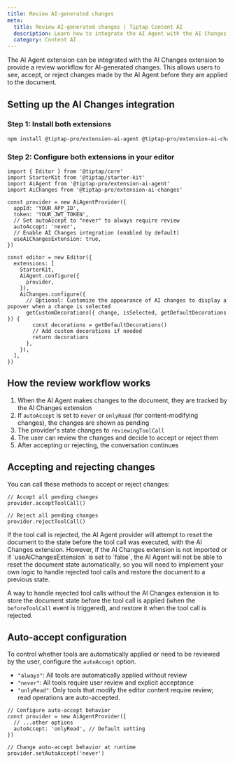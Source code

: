 ```yaml
---
title: Review AI-generated changes
meta:
  title: Review AI-generated changes | Tiptap Content AI
  description: Learn how to integrate the AI Agent with the AI Changes extension to review AI-generated changes.
  category: Content AI
---
```



The AI Agent extension can be integrated with the AI Changes extension to provide a review workflow for AI-generated changes. This allows users to see, accept, or reject changes made by the AI Agent before they are applied to the document.

## Setting up the AI Changes integration

### Step 1: Install both extensions

```bash
npm install @tiptap-pro/extension-ai-agent @tiptap-pro/extension-ai-changes
```

### Step 2: Configure both extensions in your editor

```tsx
import { Editor } from '@tiptap/core'
import StarterKit from '@tiptap/starter-kit'
import AiAgent from '@tiptap-pro/extension-ai-agent'
import AiChanges from '@tiptap-pro/extension-ai-changes'

const provider = new AiAgentProvider({
  appId: 'YOUR_APP_ID',
  token: 'YOUR_JWT_TOKEN',
  // Set autoAccept to "never" to always require review
  autoAccept: 'never',
  // Enable AI Changes integration (enabled by default)
  useAiChangesExtension: true,
})

const editor = new Editor({
  extensions: [
    StarterKit,
    AiAgent.configure({
      provider,
    }),
    AiChanges.configure({
      // Optional: Customize the appearance of AI changes to display a popover when a change is selected
      getCustomDecorations({ change, isSelected, getDefaultDecorations }) {
        const decorations = getDefaultDecorations()
        // Add custom decorations if needed
        return decorations
      },
    }),
  ],
})
```

## How the review workflow works

1. When the AI Agent makes changes to the document, they are tracked by the AI Changes extension
2. If `autoAccept` is set to `never` or `onlyRead` (for content-modifying changes), the changes are shown as pending
3. The provider's state changes to `reviewingToolCall`
4. The user can review the changes and decide to accept or reject them
5. After accepting or rejecting, the conversation continues

## Accepting and rejecting changes

You can call these methods to accept or reject changes:

```tsx
// Accept all pending changes
provider.acceptToolCall()

// Reject all pending changes
provider.rejectToolCall()
```

<Callout title="Note" variant="info">
  If the tool call is rejected, the AI Agent provider will attempt to reset the document to the
  state before the tool call was executed, with the AI Changes extension. However, if the AI Changes
  extension is not imported or if `useAiChangesExtension` is set to `false`, the AI Agent will not
  be able to reset the document state automatically, so you will need to implement your own logic to
  handle rejected tool calls and restore the document to a previous state.
</Callout>

A way to handle rejected tool calls without the AI Changes extension is to store the document state before the tool call is applied (when the `beforeToolCall` event is triggered), and restore it when the tool call is rejected.

## Auto-accept configuration

To control whether tools are automatically applied or need to be reviewed by the user, configure the `autoAccept` option.

- `"always"`: All tools are automatically applied without review
- `"never"`: All tools require user review and explicit acceptance
- `"onlyRead"`: Only tools that modify the editor content require review; read operations are auto-accepted.

```tsx
// Configure auto-accept behavior
const provider = new AiAgentProvider({
  // ...other options
  autoAccept: 'onlyRead', // Default setting
})

// Change auto-accept behavior at runtime
provider.setAutoAccept('never')
```
